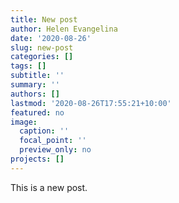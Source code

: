 ```yaml
---
title: New post
author: Helen Evangelina
date: '2020-08-26'
slug: new-post
categories: []
tags: []
subtitle: ''
summary: ''
authors: []
lastmod: '2020-08-26T17:55:21+10:00'
featured: no
image:
  caption: ''
  focal_point: ''
  preview_only: no
projects: []
---
```


This is a new post.
